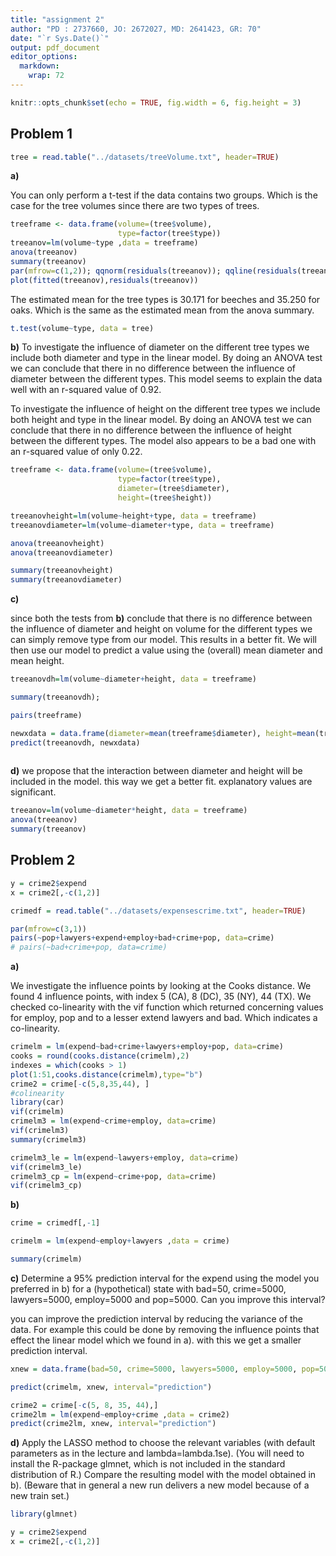 ```yaml
---
title: "assignment 2"
author: "PD : 2737660, JO: 2672027, MD: 2641423, GR: 70"
date: "`r Sys.Date()`"
output: pdf_document
editor_options: 
  markdown: 
    wrap: 72
---
```


```r
knitr::opts_chunk$set(echo = TRUE, fig.width = 6, fig.height = 3)
```

## Problem 1

```r
tree = read.table("../datasets/treeVolume.txt", header=TRUE)
```

**a)**

You can only perform a t-test if the data contains two groups. Which is
the case for the tree volumes since there are two types of trees.

```r
treeframe <- data.frame(volume=(tree$volume), 
                        type=factor(tree$type))
treeanov=lm(volume~type ,data = treeframe)
anova(treeanov)
summary(treeanov)
par(mfrow=c(1,2)); qqnorm(residuals(treeanov)); qqline(residuals(treeanov))
plot(fitted(treeanov),residuals(treeanov))
```

The estimated mean for the tree types is 30.171 for beeches and 35.250
for oaks. Which is the same as the estimated mean from the anova
summary.

```r
t.test(volume~type, data = tree)
```

**b)**
To investigate the influence of diameter on the different tree types we include both diameter and type in the linear model. By doing an ANOVA test we can conclude that there in no difference between the influence of diameter between the different types. This model seems to explain the data well with an r-squared value of 0.92.

To investigate the influence of height on the different tree types we include both height and type in the linear model. By doing an ANOVA test we can conclude that there in no difference between the influence of height between the different types. The model also appears to be a bad one with an r-squared value of only 0.22.

```r
treeframe <- data.frame(volume=(tree$volume), 
                        type=factor(tree$type),
                        diameter=(tree$diameter),
                        height=(tree$height))

treeanovheight=lm(volume~height+type, data = treeframe)
treeanovdiameter=lm(volume~diameter+type, data = treeframe)

anova(treeanovheight)
anova(treeanovdiameter)

summary(treeanovheight)
summary(treeanovdiameter)
```

**c)**

since both the tests from **b)** conclude that there is no difference between the influence of diameter and height on volume for the different types we can simply remove type from our model. This results in a better fit. We will then use our model to predict a value using the (overall) mean diameter and mean height.  

```r

treeanovdh=lm(volume~diameter+height, data = treeframe)

summary(treeanovdh);

pairs(treeframe)

newxdata = data.frame(diameter=mean(treeframe$diameter), height=mean(treeframe$height))
predict(treeanovdh, newxdata)
  
```

**d)**
we propose that the interaction between diameter and height will be included in the model. this way we get a better fit. explanatory values are significant.
```r
treeanov=lm(volume~diameter*height, data = treeframe)
anova(treeanov)
summary(treeanov)

```

## Problem 2

```r
y = crime2$expend
x = crime2[,-c(1,2)]
```


```r
crimedf = read.table("../datasets/expensescrime.txt", header=TRUE)
```
```r
par(mfrow=c(3,1))
pairs(~pop+lawyers+expend+employ+bad+crime+pop, data=crime)
# pairs(~bad+crime+pop, data=crime)
```

**a)**

We investigate the influence points by looking at the Cooks distance. We
found 4 influence points, with index 5 (CA), 8 (DC), 35 (NY), 44 (TX).
We checked co-linearity with the vif function which returned concerning
values for employ, pop and to a lesser extend lawyers and bad. Which
indicates a co-linearity.

```r
crimelm = lm(expend~bad+crime+lawyers+employ+pop, data=crime)
cooks = round(cooks.distance(crimelm),2)
indexes = which(cooks > 1)
plot(1:51,cooks.distance(crimelm),type="b")
crime2 = crime[-c(5,8,35,44), ]
#colinearity
library(car)
vif(crimelm)
crimelm3 = lm(expend~crime+employ, data=crime)
vif(crimelm3)
summary(crimelm3)
```

```r
crimelm3_le = lm(expend~lawyers+employ, data=crime)
vif(crimelm3_le)
crimelm3_cp = lm(expend~crime+pop, data=crime)
vif(crimelm3_cp)
```

**b)**

```r

crime = crimedf[,-1]

crimelm = lm(expend~employ+lawyers ,data = crime)

summary(crimelm)

```

**c)**
Determine a 95% prediction interval for the expend using the model you preferred in b) for a (hypothetical) state with bad=50, crime=5000, lawyers=5000, employ=5000 and pop=5000. Can you improve this interval?

you can improve the prediction interval by reducing the variance of the data. For example this could be done by removing the influence points that effect the linear model which we found in a). with this we get a smaller prediction interval.  

```r
xnew = data.frame(bad=50, crime=5000, lawyers=5000, employ=5000, pop=5000)

predict(crimelm, xnew, interval="prediction")

crime2 = crime[-c(5, 8, 35, 44),]
crime2lm = lm(expend~employ+crime ,data = crime2)
predict(crime2lm, xnew, interval="prediction")

```

**d)**
Apply the LASSO method to choose the relevant variables (with default parameters as in the lecture and lambda=lambda.1se). (You will need to install the R-package glmnet, which is not included in the standard distribution of R.) Compare the resulting model with the model obtained in b). (Beware that in general a new run delivers a new model because of a new train set.) 

```r
library(glmnet)

y = crime2$expend
x = crime2[,-c(1,2)]


```
